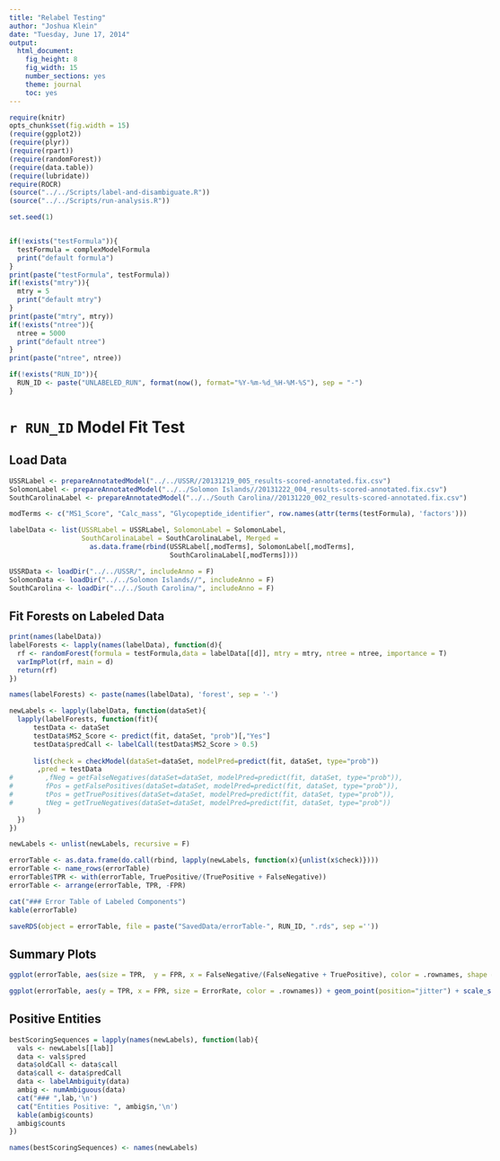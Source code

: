 ---
title: "Relabel Testing"
author: "Joshua Klein"
date: "Tuesday, June 17, 2014"
output:
  html_document:
    fig_height: 8
    fig_width: 15
    number_sections: yes
    theme: journal
    toc: yes
---
<style>body{max-width:100% !important;}</style>
```{r imports, include=FALSE}
require(knitr)
opts_chunk$set(fig.width = 15)
(require(ggplot2))
(require(plyr))
(require(rpart))
(require(randomForest))
(require(data.table))
(require(lubridate))
require(ROCR)
(source("../../Scripts/label-and-disambiguate.R"))
(source("../../Scripts/run-analysis.R"))

set.seed(1)
```

```{r load-params, %sCHUNK_LABEL_HERE}
```

```{r defaults, echo=FALSE}
if(!exists("testFormula")){
  testFormula = complexModelFormula
  print("default formula")
}
print(paste("testFormula", testFormula))
if(!exists("mtry")){
  mtry = 5
  print("default mtry")
}
print(paste("mtry", mtry))
if(!exists("ntree")){
  ntree = 5000
  print("default ntree")
}
print(paste("ntree", ntree))

if(!exists("RUN_ID")){
  RUN_ID <- paste("UNLABELED_RUN", format(now(), format="%Y-%m-%d_%H-%M-%S"), sep = "-")
}

```
# `r RUN_ID` Model Fit Test 
## Load Data
```{r load-data, cache=F, include = F}
USSRLabel <- prepareAnnotatedModel("../../USSR//20131219_005_results-scored-annotated.fix.csv")
SolomonLabel <- prepareAnnotatedModel("../../Solomon Islands//20131222_004_results-scored-annotated.fix.csv")
SouthCarolinaLabel <- prepareAnnotatedModel("../../South Carolina//20131220_002_results-scored-annotated.fix.csv")

modTerms <- c("MS1_Score", "Calc_mass", "Glycopeptide_identifier", row.names(attr(terms(testFormula), 'factors')))

labelData <- list(USSRLabel = USSRLabel, SolomonLabel = SolomonLabel, 
                  SouthCarolinaLabel = SouthCarolinaLabel, Merged = 
                    as.data.frame(rbind(USSRLabel[,modTerms], SolomonLabel[,modTerms], 
                                        SouthCarolinaLabel[,modTerms])))

USSRData <- loadDir("../../USSR/", includeAnno = F)
SolomonData <- loadDir("../../Solomon Islands//", includeAnno = F)
SouthCarolina <- loadDir("../../South Carolina/", includeAnno = F)
```

## Fit Forests on Labeled Data
```{r fit-forests}

print(names(labelData))
labelForests <- lapply(names(labelData), function(d){
  rf <- randomForest(formula = testFormula,data = labelData[[d]], mtry = mtry, ntree = ntree, importance = T)
  varImpPlot(rf, main = d)
  return(rf)
})

names(labelForests) <- paste(names(labelData), 'forest', sep = '-')
```

```{r tests, include=FALSE}
newLabels <- lapply(labelData, function(dataSet){
  lapply(labelForests, function(fit){
      testData <- dataSet
      testData$MS2_Score <- predict(fit, dataSet, "prob")[,"Yes"]
      testData$predCall <- labelCall(testData$MS2_Score > 0.5)
      
      list(check = checkModel(dataSet=dataSet, modelPred=predict(fit, dataSet, type="prob"))
       ,pred = testData
#        ,fNeg = getFalseNegatives(dataSet=dataSet, modelPred=predict(fit, dataSet, type="prob")),
#        fPos = getFalsePositives(dataSet=dataSet, modelPred=predict(fit, dataSet, type="prob")),
#        tPos = getTruePositives(dataSet=dataSet, modelPred=predict(fit, dataSet, type="prob")),
#        tNeg = getTrueNegatives(dataSet=dataSet, modelPred=predict(fit, dataSet, type="prob"))
       )
  })  
})

newLabels <- unlist(newLabels, recursive = F)
```


```{r error-table, results='asis', echo=F}
errorTable <- as.data.frame(do.call(rbind, lapply(newLabels, function(x){unlist(x$check)})))
errorTable <- name_rows(errorTable)
errorTable$TPR <- with(errorTable, TruePositive/(TruePositive + FalseNegative))
errorTable <- arrange(errorTable, TPR, -FPR)

cat("### Error Table of Labeled Components")
kable(errorTable)

saveRDS(object = errorTable, file = paste("SavedData/errorTable-", RUN_ID, ".rds", sep =''))

```

## Summary Plots
```{r error-plot}
ggplot(errorTable, aes(size = TPR,  y = FPR, x = FalseNegative/(FalseNegative + TruePositive), color = .rownames, shape = sapply(sapply(.rownames, function(rn){strsplit(rn, ".", T)}), `[`,1), label = zapsmall(TruePositive/.numYes, 3))) + geom_point() + scale_size(range = c(4,10)) + guides(col = guide_legend(ncol = 2, byrow = TRUE))

ggplot(errorTable, aes(y = TPR, x = FPR, size = ErrorRate, color = .rownames)) + geom_point(position="jitter") + scale_size(range = c(4,10)) + guides(col = guide_legend(ncol = 2, byrow = TRUE))
```

## Positive Entities
```{r ambiguity-table, asis=T, results='asis',echo=F}
bestScoringSequences = lapply(names(newLabels), function(lab){
  vals <- newLabels[[lab]]
  data <- vals$pred
  data$oldCall <- data$call
  data$call <- data$predCall
  data <- labelAmbiguity(data)  
  ambig <- numAmbiguous(data)
  cat("### ",lab,'\n')
  cat("Entities Positive: ", ambig$n,'\n')
  kable(ambig$counts)
  ambig$counts
})

names(bestScoringSequences) <- names(newLabels)

```

